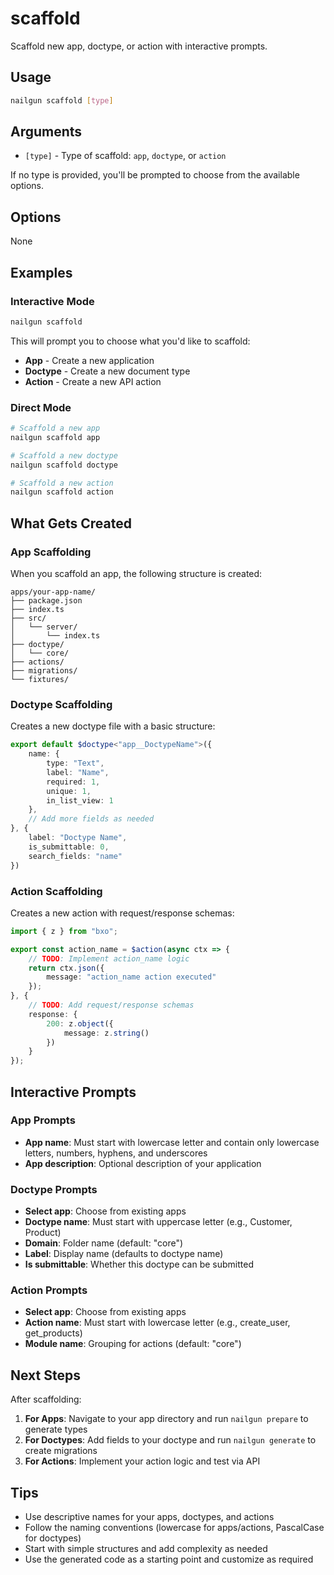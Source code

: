 # scaffold

Scaffold new app, doctype, or action with interactive prompts.

## Usage

```bash
nailgun scaffold [type]
```

## Arguments

- `[type]` - Type of scaffold: `app`, `doctype`, or `action`

If no type is provided, you'll be prompted to choose from the available options.

## Options

None

## Examples

### Interactive Mode

```bash
nailgun scaffold
```

This will prompt you to choose what you'd like to scaffold:
- **App** - Create a new application
- **Doctype** - Create a new document type  
- **Action** - Create a new API action

### Direct Mode

```bash
# Scaffold a new app
nailgun scaffold app

# Scaffold a new doctype
nailgun scaffold doctype

# Scaffold a new action
nailgun scaffold action
```

## What Gets Created

### App Scaffolding

When you scaffold an app, the following structure is created:

```
apps/your-app-name/
├── package.json
├── index.ts
├── src/
│   └── server/
│       └── index.ts
├── doctype/
│   └── core/
├── actions/
├── migrations/
└── fixtures/
```

### Doctype Scaffolding

Creates a new doctype file with a basic structure:

```typescript
export default $doctype<"app__DoctypeName">({
    name: {
        type: "Text",
        label: "Name",
        required: 1,
        unique: 1,
        in_list_view: 1
    },
    // Add more fields as needed
}, {
    label: "Doctype Name",
    is_submittable: 0,
    search_fields: "name"
})
```

### Action Scaffolding

Creates a new action with request/response schemas:

```typescript
import { z } from "bxo";

export const action_name = $action(async ctx => {
    // TODO: Implement action_name logic
    return ctx.json({
        message: "action_name action executed"
    });
}, {
    // TODO: Add request/response schemas
    response: {
        200: z.object({
            message: z.string()
        })
    }
});
```

## Interactive Prompts

### App Prompts

- **App name**: Must start with lowercase letter and contain only lowercase letters, numbers, hyphens, and underscores
- **App description**: Optional description of your application

### Doctype Prompts

- **Select app**: Choose from existing apps
- **Doctype name**: Must start with uppercase letter (e.g., Customer, Product)
- **Domain**: Folder name (default: "core")
- **Label**: Display name (defaults to doctype name)
- **Is submittable**: Whether this doctype can be submitted

### Action Prompts

- **Select app**: Choose from existing apps
- **Action name**: Must start with lowercase letter (e.g., create_user, get_products)
- **Module name**: Grouping for actions (default: "core")

## Next Steps

After scaffolding:

1. **For Apps**: Navigate to your app directory and run `nailgun prepare` to generate types
2. **For Doctypes**: Add fields to your doctype and run `nailgun generate` to create migrations
3. **For Actions**: Implement your action logic and test via API

## Tips

- Use descriptive names for your apps, doctypes, and actions
- Follow the naming conventions (lowercase for apps/actions, PascalCase for doctypes)
- Start with simple structures and add complexity as needed
- Use the generated code as a starting point and customize as required
